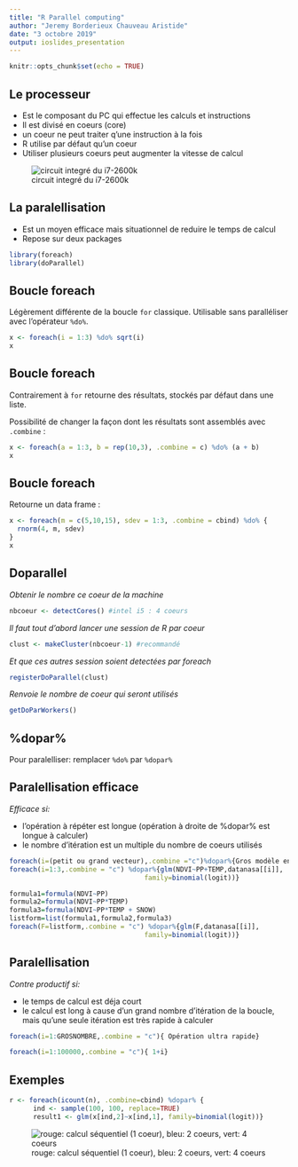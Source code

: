 ```yaml
---
title: "R Parallel computing"
author: "Jeremy Borderieux Chauveau Aristide"
date: "3 octobre 2019"
output: ioslides_presentation
---
```


```r
knitr::opts_chunk$set(echo = TRUE)
```

## Le processeur
- Est le composant du PC qui effectue les calculs et instructions 
- Il est divisé en coeurs (core)
- un coeur ne peut traiter q'une instruction à la fois
- R utilise par défaut qu'un coeur
- Utiliser plusieurs coeurs peut augmenter la vitesse de calcul

![circuit integré du i7-2600k](intelcore.png)


## La paralellisation
- Est un moyen efficace mais situationnel de reduire le temps de calcul
- Repose sur deux packages
```r
library(foreach)
library(doParallel)
```


## Boucle foreach
Légèrement différente de la boucle `for` classique. Utilisable sans paralléliser avec l'opérateur `%do%`.
```r
x <- foreach(i = 1:3) %do% sqrt(i)
x
```

## Boucle foreach
Contrairement à `for` retourne des résultats, stockés par défaut dans une liste.

Possibilité de changer la façon dont les résultats sont assemblés avec `.combine` : 
```r
x <- foreach(a = 1:3, b = rep(10,3), .combine = c) %do% (a + b)
x
```
## Boucle foreach
Retourne un data frame : 
```r
x <- foreach(m = c(5,10,15), sdev = 1:3, .combine = cbind) %do% {
  rnorm(4, m, sdev)  
}
x
```

## Doparallel
*Obtenir le nombre ce coeur de la machine* 
```r
nbcoeur <- detectCores() #intel i5 : 4 coeurs
```

*Il faut tout d'abord lancer une session de R par coeur*
```r
clust <- makeCluster(nbcoeur-1) #recommandé
```
*Et que ces autres session soient detectées par foreach*
```r
registerDoParallel(clust)
```

*Renvoie le nombre de coeur qui seront utilisés*
```r
getDoParWorkers()
```



## %dopar%

Pour paralelliser: remplacer `%do%` par `%dopar%` 

## Paralellisation efficace
*Efficace si: *

- l'opération à répéter est longue (opération à droite de %dopar% est longue à calculer)
- le nombre d'itération est un multiple du nombre de coeurs utilisés
```r
foreach(i=(petit ou grand vecteur),.combine ="c")%dopar%{Gros modèle enervé}
foreach(i=1:3,.combine = "c") %dopar%{glm(NDVI~PP+TEMP,datanasa[[i]],
                                  family=binomial(logit))}
```
```r
formula1=formula(NDVI~PP)
formula2=formula(NDVI~PP*TEMP)
formula3=formula(NDVI~PP*TEMP + SNOW)
listform=list(formula1,formula2,formula3)
foreach(F=listform,.combine = "c") %dopar%{glm(F,datanasa[[i]],
                                  family=binomial(logit))}
```


## Paralellisation 

*Contre productif si:*

- le temps de calcul est déja court
- le calcul est long à cause d'un grand nombre d'itération de la boucle, mais qu'une seule itération est très rapide à calculer
```r
foreach(i=1:GROSNOMBRE,.combine = "c"){ Opération ultra rapide}

foreach(i=1:100000,.combine = "c"){ 1+i}
```

## Exemples

```r
r <- foreach(icount(n), .combine=cbind) %dopar% {
      ind <- sample(100, 100, replace=TRUE)
      result1 <- glm(x[ind,2]~x[ind,1], family=binomial(logit))}
```
![rouge: calcul séquentiel (1 coeur), bleu: 2 coeurs, vert: 4 coeurs](Plotpara1.PNG)


